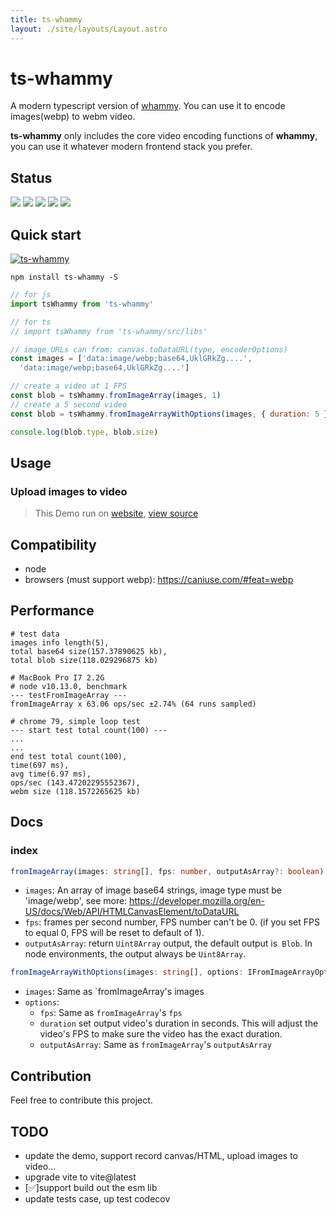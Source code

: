 ```yaml
---
title: ts-whammy
layout: ./site/layouts/Layout.astro
---
```



# ts-whammy

A modern typescript version of [whammy](https://github.com/antimatter15/whammy). You can use it to encode images(webp) to webm video.

**ts-whammy** only includes the core video encoding functions of **whammy**, you can use it whatever modern frontend stack you prefer.

## Status
[![](https://img.shields.io/npm/v/ts-whammy)](https://www.npmjs.com/package/ts-whammy)
[![](https://img.shields.io/npm/dm/ts-whammy.svg)](https://npmcharts.com/compare/ts-whammy?minimal=true)
[![](https://github.com/akimyou/ts-whammy/actions/workflows/main.yml/badge.svg)](https://github.com/Akimyou/ts-whammy/actions)
[![](https://codecov.io/gh/Akimyou/ts-whammy/branch/master/graph/badge.svg)](https://codecov.io/gh/Akimyou/ts-whammy)
[![](https://img.shields.io/npm/l/ts-whammy)](https://www.npmjs.com/package/ts-whammy)

## Quick start

[![ts-whammy](https://nodei.co/npm/ts-whammy.png)](https://www.npmjs.com/package/ts-whammy)

```shell
npm install ts-whammy -S
```

```js
// for js
import tsWhammy from 'ts-whammy'

// for ts
// import tsWhammy from 'ts-whammy/src/libs'

// image URLs can from: canvas.toDataURL(type, encoderOptions)
const images = ['data:image/webp;base64,UklGRkZg....',
  'data:image/webp;base64,UklGRkZg....']

// create a video at 1 FPS
const blob = tsWhammy.fromImageArray(images, 1)
// create a 5 second video
const blob = tsWhammy.fromImageArrayWithOptions(images, { duration: 5 })

console.log(blob.type, blob.size)
```

## Usage

### Upload images to video

<Demo client:visible/>

> This Demo run on [website](https://akimyou.github.io/ts-whammy/#upload-images-to-video), [view source](./site/components/Demo.tsx)

## Compatibility

- node
- browsers (must support webp): https://caniuse.com/#feat=webp

## Performance

```shell
# test data
images info length(5),
total base64 size(157.37890625 kb),
total blob size(118.029296875 kb)

# MacBook Pro I7 2.2G
# node v10.13.0, benchmark
--- testFromImageArray ---
fromImageArray x 63.06 ops/sec ±2.74% (64 runs sampled)

# chrome 79, simple loop test
--- start test total count(100) ---
...
...
end test total count(100),
time(697 ms),
avg time(6.97 ms),
ops/sec (143.47202295552367),
webm size (118.1572265625 kb)
```

## Docs

### index

```ts
fromImageArray(images: string[], fps: number, outputAsArray?: boolean): Blob | Uint8Array
```

- `images`: An array of image base64 strings, image type must be 'image/webp', see more: https://developer.mozilla.org/en-US/docs/Web/API/HTMLCanvasElement/toDataURL
- `fps`: frames per second number, FPS number can't be 0. (if you set FPS to equal 0, FPS will be reset to default of 1).
- `outputAsArray`: return `Uint8Array` output, the default output is` Blob`. In node environments, the output always be `Uint8Array`.

```ts
fromImageArrayWithOptions(images: string[], options: IFromImageArrayOptions = {}): Blob | Uint8Array
```

- `images`: Same as `fromImageArray's images
- `options`:
  - `fps`: Same as `fromImageArray`'s `fps`
  - `duration` set output video's duration in seconds. This will adjust the video's FPS to make sure the video has the exact duration.
  - `outputAsArray`: Same as `fromImageArray`'s `outputAsArray`

## Contribution

Feel free to contribute this project.

## TODO

- update the demo, support record canvas/HTML, upload images to video...
- upgrade vite to vite@latest
- [✅]support build out the esm lib
- update tests case, up test codecov